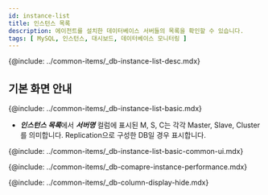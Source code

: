 ```yaml
---
id: instance-list
title: 인스턴스 목록
description: 에이전트를 설치한 데이터베이스 서버들의 목록을 확인할 수 있습니다.
tags: [ MySQL, 인스턴스, 대시보드, 데이터베이스 모니터링 ]
---
```


{@include: ../common-items/_db-instance-list-desc.mdx}

## 기본 화면 안내


<ProdImg img='db-instance-list' ext='.png' desc='인스턴트 목록' />

{@include: ../common-items/_db-instance-list-basic.mdx}  

* ***인스턴스 목록***에서 ***서버명*** 컬럼에 표시된 <span class='mark master'>M</span>, <span class='mark instance'>S</span>, <span class='mark master'>C</span>는 각각 Master, Slave, Cluster를 의미합니다. Replication으로 구성한 DB일 경우 표시합니다.

{@include: ../common-items/_db-instance-list-basic-common-ui.mdx}

{@include: ../common-items/_db-comapre-instance-performance.mdx}

{@include: ../common-items/_db-column-display-hide.mdx}